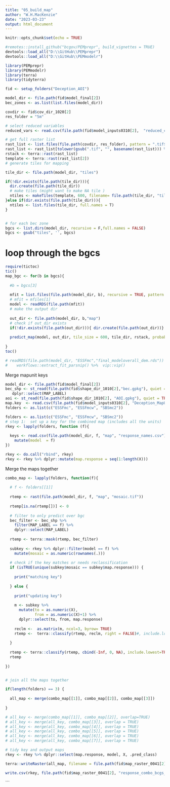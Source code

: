 ```yaml
---
title: "05_build_map"
author: "W.H.MacKenzie"
date: "2023-03-23"
output: html_document
---
```


```r
knitr::opts_chunk$set(echo = TRUE)

```

```r
#remotes::install_github("bcgov/PEMprepr", build_vignettes = TRUE)
devtools::load_all("D:\\GitHub\\PEMprepr")
devtools::load_all("D:\\GitHub\\PEMmodelr")

library(PEMprepr)
library(PEMmodelr)
library(terra)
library(tidyterra)

fid <- setup_folders("Deception_AOI")

```


```r

model_dir <- file.path(fid$model_final[2])
bec_zones <- as.list(list.files(model_dir))

covdir <- fid$cov_dir_1020[2]
res_folder = "5m"

# select reduced variables
reduced_vars <- read.csv(file.path(fid$model_inputs0310[2],  "reduced_covariate_list_dem_only.csv")) %>% pull()

# get full raster list 
rast_list <- list.files(file.path(covdir, res_folder), pattern = ".tif$", full.names = TRUE)
rast_list <- rast_list[tolower(gsub(".tif", "", basename(rast_list))) %in% (reduced_vars)]
rstack <- terra::rast(rast_list)
template <- terra::rast(rast_list[2])
# generate tiles for mapping 

tile_dir <- file.path(model_dir, "tiles")

if(!dir.exists(file.path(tile_dir))){
  dir.create(file.path(tile_dir)) 
  # make tiles (might want to make NA tile )
  ntiles <- makeTiles(template, 600, filename= file.path(tile_dir, "tile_.tif"),  na.rm=FALSE, overwrite = TRUE)
}else if(dir.exists(file.path(tile_dir))){
  ntiles <- list.files(tile_dir, full.names = T)
}


# for each bec zone
bgcs <- list.dirs(model_dir, recursive = F,full.names = FALSE)
bgcs <- gsub("tiles", '', bgcs)

```

# loop through the bgcs 

```r
require(tictoc)
tic()
map_bgc <- for(b in bgcs){
  
  #b = bgcs[3]
  
  mfit = list.files(file.path(model_dir, b), recursive = TRUE, pattern = "final_modeloverall_dem.rds", full.names = T)
  # mfit = mfiles[1]
  model <- readRDS(file.path(mfit))
  # make the output dir
  
  out_dir <- file.path(model_dir, b,"map")
  # check if out_dir exists
  if(!dir.exists(file.path(out_dir))){ dir.create(file.path(out_dir))}
  
  predict_map(model, out_dir, tile_size = 600, tile_dir, rstack, probability = FALSE)
   
} 
toc()

# readRDS(file.path(model_dir, "ESSFmc","final_modeloverall_dem.rds")) %>% #workflows::pull_workflow_fit() %>% 
#    workflows::extract_fit_parsnip() %>%  vip::vip()
```
Merge mapunit keys

```r
model_dir <- file.path(fid$model_final[2])
bec_shp <- st_read(file.path(fid$shape_dir_1010[2],"bec.gpkg"), quiet = TRUE)%>%
   dplyr::select(MAP_LABEL)
aoi <- st_read(file.path(fid$shape_dir_1010[2], "AOI.gpkg"), quiet = TRUE)
map.key  <- read.csv(file.path(fid$model_inputs0310[2], "Deception_MapUnitLegend.csv"), stringsAsFactor = FALSE)
folders <- as.list(c("ESSFmc", "ESSFmcw", "SBSmc2")) 

folders <- as.list(c("ESSFmc", "ESSFmcw", "SBSmc2")) 
# step 1:  set up a key for the combined map (includes all the units)
rkey <- lapply(folders, function (f){
  
  keys <- read.csv(file.path(model_dir, f, "map", "response_names.csv")) %>%
    mutate(model  = f)
})

rkey <- do.call("rbind", rkey)
rkey <- rkey %>% dplyr::mutate(map.response = seq(1:length(X)))

```

Merge the maps together 
```r
combo_map <- lapply(folders, function(f){
  
  # f <- folders[[1]]
  
  rtemp <- rast(file.path(model_dir, f, "map", "mosaic.tif"))
  
  rtemp[is.na(rtemp[])] <- 0 
  
  # filter to only predict over bgc
  bec_filter <- bec_shp %>%
    filter(MAP_LABEL == f) %>%
    dplyr::select(MAP_LABEL) 
  
  rtemp <- terra::mask(rtemp, bec_filter)
  
  subkey <- rkey %>% dplyr::filter(model == f) %>%
    mutate(mosaic = as.numeric(rownames(.)))
  
  # check if the key matches or needs reclassification 
  if (isTRUE(unique(subkey$mosaic == subkey$map.response))) {
    
    print("matching key")
    
  } else {
    
    print("updating key")
    
    m <- subkey %>%
      mutate(to = as.numeric(X), 
             from = as.numeric(X)+1) %>%
      dplyr::select(to, from, map.response) 
    
    reclm <-  as.matrix(m, ncol=3, byrow= TRUE)
    rtemp <-  terra::classify(rtemp, reclm, right = FALSE)#, include.lowest=TRUE)
    
  }
  
  rtemp <- terra::classify(rtemp, cbind(-Inf, 0, NA), include.lowest=TRUE)
  rtemp
  
})


# join all the maps together

if(length(folders) == 3) {
  
  all_map <- merge(combo_map[[1]], combo_map[[2]], combo_map[[3]])
 
} 

# all_key <- merge(combo_map[[1]], combo_map[[2]], overlap=TRUE)
# all_key <- merge(all_key, combo_map[[3]], overlap = TRUE)
# all_key <- merge(all_key, combo_map[[4]], overlap = TRUE)
# all_key <- merge(all_key, combo_map[[5]], overlap = TRUE)
# all_key <- merge(all_key, combo_map[[6]], overlap = TRUE)
# all_key <- merge(all_key, combo_map[[7]], overlap = TRUE)

# tidy key and output maps
rkey <- rkey %>% dplyr::select(map.response, model, X, .pred_class)

terra::writeRaster(all_map, filename = file.path(fid$map_raster_0041[2], "all_combo_bgcs_dem.tif"), overwrite = TRUE)

write.csv(rkey, file.path(fid$map_raster_0041[2], "response_combo_bcgs_key.csv"), row.names = FALSE)
```
```
